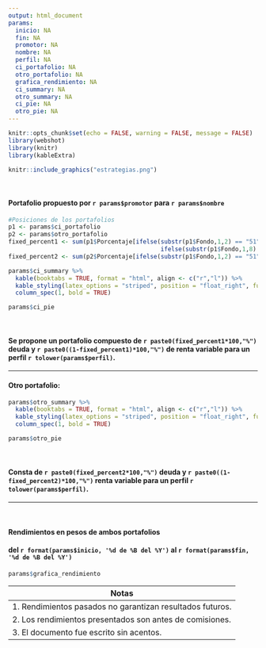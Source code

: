 ```yaml
---
output: html_document
params:
  inicio: NA
  fin: NA
  promotor: NA
  nombre: NA
  perfil: NA
  ci_portafolio: NA
  otro_portafolio: NA
  grafica_rendimiento: NA
  ci_summary: NA
  otro_summary: NA
  ci_pie: NA
  otro_pie: NA
---
```


```r

knitr::opts_chunk$set(echo = FALSE, warning = FALSE, message = FALSE)
library(webshot)
library(knitr)
library(kableExtra)

```


```r
knitr::include_graphics("estrategias.png")
```

<br>

#### Portafolio propuesto por **`r params$promotor`** para **`r params$nombre`**

```r

#Posiciones de los portafolios
p1 <- params$ci_portafolio
p2 <- params$otro_portafolio
fixed_percent1 <- sum(p1$Porcentaje[ifelse(substr(p1$Fondo,1,2) == "51", TRUE, 
                                           ifelse(substr(p1$Fondo,1,8) == "52-NAVIG",TRUE,FALSE))])
fixed_percent2 <- sum(p2$Porcentaje[ifelse(substr(p1$Fondo,1,2) == "51", TRUE, FALSE)])

params$ci_summary %>%
  kable(booktabs = TRUE, format = "html", align <- c("r","l")) %>%
  kable_styling(latex_options = "striped", position = "float_right", full_width = FALSE, font_size = 15) %>%
  column_spec(1, bold = TRUE)

params$ci_pie

```

<br>

#### Se propone un portafolio compuesto de `r paste0(fixed_percent1*100,"%")` **deuda** y `r paste0((1-fixed_percent1)*100,"%")` de **renta variable** para un perfil **`r tolower(params$perfil)`**.

---

#### Otro portafolio:

```r

params$otro_summary %>%
  kable(booktabs = TRUE, format = "html", align <- c("r","l")) %>%
  kable_styling(latex_options = "striped", position = "float_right", full_width = FALSE, font_size = 15) %>%
  column_spec(1, bold = TRUE)

params$otro_pie

```

<br>

#### Consta de `r paste0(fixed_percent2*100,"%")` **deuda** y `r paste0((1-fixed_percent2)*100,"%")` **renta variable** para un perfil **`r tolower(params$perfil)`**.

---

<br>

#### Rendimientos en pesos de ambos portafolios

#### del `r format(params$inicio, '%d de %B del %Y')` al `r format(params$fin, '%d de %B del %Y')`

```r

params$grafica_rendimiento

```

| Notas  |
|---|
| 1. Rendimientos pasados no garantizan resultados futuros. |
| 2. Los rendimientos presentados son antes de comisiones. |
| 3. El documento fue escrito sin acentos. | 

